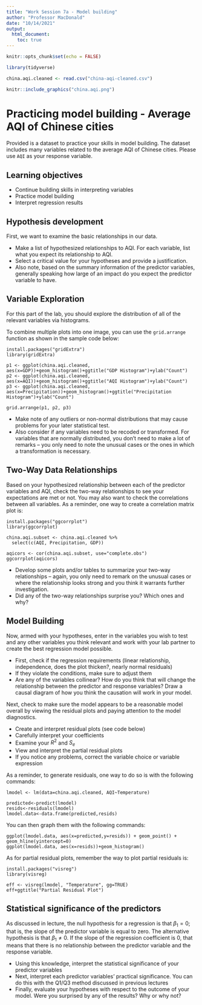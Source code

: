 ```yaml
---
title: "Work Session 7a - Model building"
author: "Professor MacDonald"
date: "10/14/2021"
output:
  html_document:
    toc: true
---
```


```r
knitr::opts_chunk$set(echo = FALSE)

library(tidyverse)

china.aqi.cleaned <- read.csv("china-aqi-cleaned.csv")
```

```r
knitr::include_graphics("china.aqi.png")
```

# Practicing model building - Average AQI of Chinese cities

Provided is a dataset to practice your skills in model building. The dataset includes many variables related to the average AQI of Chinese cities. Please use `AQI` as your response variable.

## Learning objectives

* Continue building skills in interpreting variables 
* Practice model building
* Interpret regression results

## Hypothesis development

First, we want to examine the basic relationships in our data. 

* Make a list of hypothesized relationships to AQI. For each variable, list what you expect its relationship to AQI. 
* Select a critical value for your hypotheses and provide a justification. 
* Also note, based on the summary information of the predictor variables, generally speaking how large of an impact do you expect the predictor variable to have.

## Variable Exploration

For this part of the lab, you should explore the distribution of all of the relevant variables via histograms. 

To combine multiple plots into one image, you can use the `grid.arrange` function as shown in the sample code below:

```
install.packages("gridExtra")
library(gridExtra)

p1 <- ggplot(china.aqi.cleaned, aes(x=GDP))+geom_histogram()+ggtitle("GDP Histogram")+ylab("Count")
p2 <- ggplot(china.aqi.cleaned, aes(x=AQI))+geom_histogram()+ggtitle("AQI Histogram")+ylab("Count")
p3 <- ggplot(china.aqi.cleaned, aes(x=Precipitation))+geom_histogram()+ggtitle("Precipitation Histogram")+ylab("Count")

grid.arrange(p1, p2, p3)
```

* Make note of any outliers or non-normal distributions that may cause problems for your later statistical test. 
* Also consider if any variables need to be recoded or transformed. For variables that are normally distributed, you don’t need to make a lot of remarks – you only need to note the unusual cases or the ones in which a transformation is necessary.

## Two-Way Data Relationships

Based on your hypothesized relationship between each of the predictor variables and AQI, check the two-way relationships to see your expectations are met or not. You may also want to check the correlations between all variables. As a reminder, one way to create a correlation matrix plot is:

```
install.packages("ggcorrplot")
library(ggcorrplot)

china.aqi.subset <- china.aqi.cleaned %>% 
  select(c(AQI, Precipitation, GDP))

aqicors <- cor(china.aqi.subset, use="complete.obs")
ggcorrplot(aqicors)
```

* Develop some plots and/or tables to summarize your two-way relationships – again, you only need to remark on the unusual cases or where the relationship looks strong and you think it warrants further investigation.
* Did any of the two-way relationships surprise you? Which ones and why?

## Model Building

Now, armed with your hypotheses, enter in the variables you wish to test and any other variables you think relevant and work with your lab partner to create the best regression model possible. 

* First, check if the regression requirements (linear relationship, independence, does the plot thicken?, nearly normal residuals)
* If they violate the conditions, make sure to adjust them
* Are any of the variables collinear? How do you think that will change the relationship between the predictor and response variables? Draw a causal diagram of how you think the causation will work in your model.

Next, check to make sure the model appears to be a reasonable model overall by viewing the residual plots and paying attention to the model diagnostics.

* Create and interpret residual plots (see code below)
* Carefully interpret your coefficients 
* Examine your $R^2$ and $S_e$
* View and interpret the partial residual plots
* If you notice any problems, correct the variable choice or variable expression

As a reminder, to generate residuals, one way to do so is with the following commands:

```
lmodel <- lm(data=china.aqi.cleaned, AQI~Temperature)

predicted<-predict(lmodel)
resids<-residuals(lmodel)
lmodel.data<-data.frame(predicted,resids)
```

You can then graph them with the following commands:

```
ggplot(lmodel.data, aes(x=predicted,y=resids)) + geom_point() + geom_hline(yintercept=0)
ggplot(lmodel.data, aes(x=resids))+geom_histogram()
```

As for partial residual plots, remember the way to plot partial residuals is:

```
install.packages("visreg")
library(visreg)

eff <- visreg(lmodel, "Temperature", gg=TRUE)
eff+ggtitle("Partial Residual Plot")
```

## Statistical significance of the predictors

As discussed in lecture, the null hypothesis for a regression is that $\beta_1=0$; that is, the slope of the predictor variable is equal to zero. The alternative hypothesis is that $\beta_1\neq0$. If the slope of the regression coefficient is $0$, that means that there is no relationship between the predictor variable and the response variable. 


* Using this knowledge, interpret the statistical significance of your predictor variables
* Next, interpret each predictor variables' practical significance. You can do this with the Q1/Q3 method discussed in previous lectures
* Finally, evaluate your hypotheses with respect to the outcome of your model. Were you surprised by any of the results? Why or why not?
